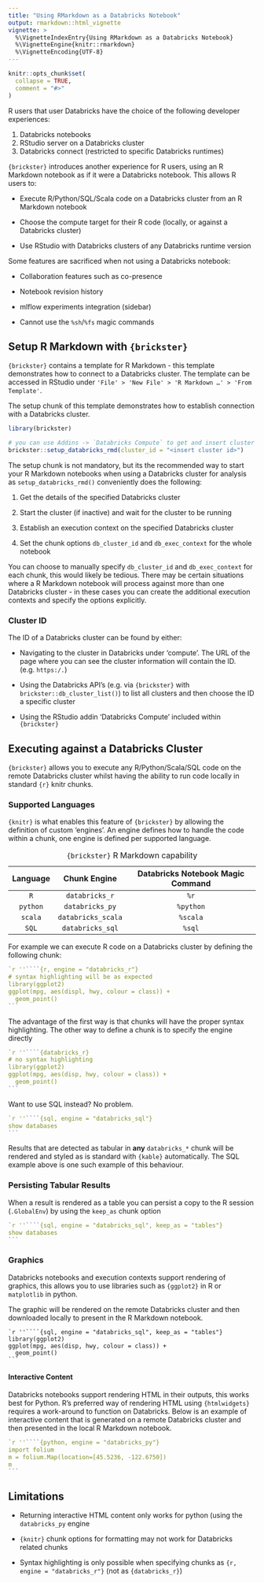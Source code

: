 ```yaml
---
title: "Using RMarkdown as a Databricks Notebook"
output: rmarkdown::html_vignette
vignette: >
  %\VignetteIndexEntry{Using RMarkdown as a Databricks Notebook}
  %\VignetteEngine{knitr::rmarkdown}
  %\VignetteEncoding{UTF-8}
---
```


```r
knitr::opts_chunk$set(
  collapse = TRUE,
  comment = "#>"
)
```

R users that user Databricks have the choice of the following developer experiences:

1.  Databricks notebooks
2.  RStudio server on a Databricks cluster
3.  Databricks connect (restricted to specific Databricks runtimes)

`{brickster}` introduces another experience for R users, using an R Markdown notebook as if it were a Databricks notebook. This allows R users to:

-   Execute R/Python/SQL/Scala code on a Databricks cluster from an R Markdown notebook

-   Choose the compute target for their R code (locally, or against a Databricks cluster)

-   Use RStudio with Databricks clusters of any Databricks runtime version

Some features are sacrificed when not using a Databricks notebook:

-   Collaboration features such as co-presence

-   Notebook revision history

-   mlflow experiments integration (sidebar)

-   Cannot use the `%sh`/`%fs` magic commands

## Setup R Markdown with `{brickster}`

`{brickster}` contains a template for R Markdown - this template demonstrates how to connect to a Databricks cluster. The template can be accessed in RStudio under `'File' > 'New File' > 'R Markdown …' > 'From Template'`.

The setup chunk of this template demonstrates how to establish connection with a Databricks cluster.

``` r
library(brickster)

# you can use Addins -> `Databricks Compute` to get and insert cluster ID
brickster::setup_databricks_rmd(cluster_id = "<insert cluster id>")
```

The setup chunk is not mandatory, but its the recommended way to start your R Markdown notebooks when using a Databricks cluster for analysis as `setup_databricks_rmd()` conveniently does the following:

1.  Get the details of the specified Databricks cluster

2.  Start the cluster (if inactive) and wait for the cluster to be running

3.  Establish an execution context on the specified Databricks cluster

4.  Set the chunk options `db_cluster_id` and `db_exec_context` for the whole notebook

You can choose to manually specify `db_cluster_id` and `db_exec_context` for each chunk, this would likely be tedious. There may be certain situations where a R Markdown notebook will process against more than one Databricks cluster - in these cases you can create the additional execution contexts and specify the options explicitly.

### Cluster ID

The ID of a Databricks cluster can be found by either:

-   Navigating to the cluster in Databricks under 'compute'. The URL of the page where you can see the cluster information will contain the ID. (e.g. `https:/.`)

-   Using the Databricks API's (e.g. via `{brickster}` with `brickster::db_cluster_list()`) to list all clusters and then choose the ID a specific cluster

-   Using the RStudio addin 'Databricks Compute' included within `{brickster}`

## Executing against a Databricks Cluster

`{brickster}` allows you to execute any R/Python/Scala/SQL code on the remote Databricks cluster whilst having the ability to run code locally in standard `{r}` knitr chunks.

### Supported Languages

`{knitr}` is what enables this feature of `{brickster}` by allowing the definition of custom 'engines'. An engine defines how to handle the code within a chunk, one engine is defined per supported language.

| Language |    Chunk Engine    | Databricks Notebook Magic Command |
|:--------:|:------------------:|:---------------------------------:|
|   `R`    |   `databricks_r`   |               `%r`                |
| `python` |  `databricks_py`   |             `%python`             |
| `scala`  | `databricks_scala` |             `%scala`              |
|  `SQL`   |  `databricks_sql`  |              `%sql`               |

: `{brickster}` R Markdown capability

For example we can execute R code on a Databricks cluster by defining the following chunk:

```` r
`r ''````{r, engine = "databricks_r"}
# syntax highlighting will be as expected
library(ggplot2)
ggplot(mpg, aes(displ, hwy, colour = class)) + 
  geom_point()
```
````

The advantage of the first way is that chunks will have the proper syntax highlighting. The other way to define a chunk is to specify the engine directly

```` r
`r ''````{databricks_r}
# no syntax highlighting
library(ggplot2)
ggplot(mpg, aes(disp, hwy, colour = class)) + 
  geom_point()
```
````

Want to use SQL instead? No problem.

```` r
`r ''````{sql, engine = "databricks_sql"}
show databases
```
````

Results that are detected as tabular in **any** `databricks_*` chunk will be rendered and styled as is standard with `{kable}` automatically. The SQL example above is one such example of this behaviour.

### Persisting Tabular Results

When a result is rendered as a table you can persist a copy to the R session (`.GlobalEnv`) by using the `keep_as` chunk option

```` r
`r ''````{sql, engine = "databricks_sql", keep_as = "tables"}
show databases
```
````

### Graphics

Databricks notebooks and execution contexts support rendering of graphics, this allows you to use libraries such as `{ggplot2}` in R or `matplotlib` in python.

The graphic will be rendered on the remote Databricks cluster and then downloaded locally to present in the R Markdown notebook.

    `r ''````{sql, engine = "databricks_sql", keep_as = "tables"}
    library(ggplot2)
    ggplot(mpg, aes(disp, hwy, colour = class)) + 
      geom_point()
    ```

#### Interactive Content

Databricks notebooks support rendering HTML in their outputs, this works best for Python. R's preferred way of rendering HTML using `{htmlwidgets}` requires a work-around to function on Databricks. Below is an example of interactive content that is generated on a remote Databricks cluster and then presented in the local R Markdown notebook.

```` r
`r ''````{python, engine = "databricks_py"}
import folium
m = folium.Map(location=[45.5236, -122.6750])
m
```
````

## Limitations

-   Returning interactive HTML content only works for python (using the `databricks_py` engine

-   `{knitr}` chunk options for formatting may not work for Databricks related chunks

-   Syntax highlighting is only possible when specifying chunks as `{r, engine = "databricks_r"}` (not as `{databricks_r}`)
